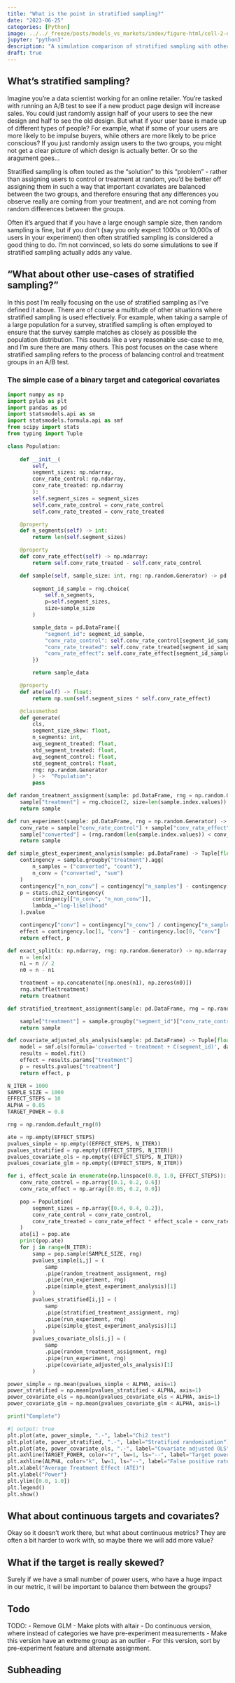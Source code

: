 ```yaml
---
title: "What is the point in stratified sampling?"
date: "2023-06-25"
categories: [Python]
image: ../../_freeze/posts/models_vs_markets/index/figure-html/cell-2-output-1.png
jupyter: "python3"
description: "A simulation comparison of stratified sampling with other variance reduction techniques for A/B testing."
draft: true
---
```


## What's stratified sampling?

Imagine you're a data scientist working for an online retailer. You're tasked with running an A/B test to see if a new product page design will increase sales. You could just randomly assign half of your users to see the new design and half to see the old design. But what if your user base is made up of different types of people? For example, what if some of your users are more likely to be impulse buyers, while others are more likely to be price conscious? If you just randomly assign users to the two groups, you might not get a clear picture of which design is actually better. Or so the aragument goes...

Stratified sampling is often touted as the "solution" to this "problem" - rather than assigning users to control or treatment at random, you'd be better off assigning them in such a way that important covariates are balanced between the two groups, and therefore ensuring that any differences you observe really are coming from your treatment, and are not coming from random differences between the groups. 

Often it's argued that if you have a large enough sample size, then random sampling is fine, but if you don't (say you only expect 1000s or 10,000s of users in your experiment) then often stratified sampling is considered a good thing to do. I'm not convinced, so lets do some simulations to see if stratified sampling actually adds any value.

::: {.callout-warning collapse="true"}
## "What about other use-cases of stratified sampling?"

In this post I'm really focusing on the use of stratified sampling as I've defined it above. There are of course a multitude of other situations where stratified sampling is used effectively. For example, when taking a sample of a large population for a survey, stratified sampling is often employed to ensure that the survey sample matches as closely as possible the population distribution. This sounds like a very reasonable use-case to me, and I'm sure there are many others. This post focuses on the case where stratified sampling refers to the process of balancing control and treatment groups in an A/B test.

:::

### The simple case of a binary target and categorical covariates

```python

import numpy as np
import pylab as plt
import pandas as pd
import statsmodels.api as sm
import statsmodels.formula.api as smf
from scipy import stats
from typing import Tuple
```


```python
class Population:
    
    def __init__(
        self, 
        segment_sizes: np.ndarray,
        conv_rate_control: np.ndarray,
        conv_rate_treated: np.ndarray
        ):
        self.segment_sizes = segment_sizes
        self.conv_rate_control = conv_rate_control
        self.conv_rate_treated = conv_rate_treated

    @property
    def n_segments(self) -> int:
        return len(self.segment_sizes)

    @property
    def conv_rate_effect(self) -> np.ndarray:
        return self.conv_rate_treated - self.conv_rate_control

    def sample(self, sample_size: int, rng: np.random.Generator) -> pd.DataFrame:
        
        segment_id_sample = rng.choice(
            self.n_segments, 
            p=self.segment_sizes, 
            size=sample_size
        )

        sample_data = pd.DataFrame({
            "segment_id": segment_id_sample,
            "conv_rate_control": self.conv_rate_control[segment_id_sample],
            "conv_rate_treated": self.conv_rate_treated[segment_id_sample],
            "conv_rate_effect": self.conv_rate_effect[segment_id_sample],
        })

        return sample_data

    @property
    def ate(self) -> float:
        return np.sum(self.segment_sizes * self.conv_rate_effect)

    @classmethod
    def generate(
        cls,
        segment_size_skew: float,
        n_segments: int,
        avg_segment_treated: float,
        std_segment_treated: float,
        avg_segment_control: float,
        std_segment_control: float,
        rng: np.random.Generator
        ) ->  "Population":
        pass
```


```python
def random_treatment_assignment(sample: pd.DataFrame, rng = np.random.Generator) -> pd.DataFrame:
    sample["treatment"] = rng.choice(2, size=len(sample.index.values))
    return sample

def run_experiment(sample: pd.DataFrame, rng = np.random.Generator) -> pd.DataFrame:
    conv_rate = sample["conv_rate_control"] + sample["conv_rate_effect"] * sample["treatment"]
    sample["converted"] = (rng.random(len(sample.index.values)) < conv_rate).astype(int)
    return sample

def simple_gtest_experiment_analysis(sample: pd.DataFrame) -> Tuple[float, float]:
    contingency = sample.groupby("treatment").agg(
        n_samples = ("converted", "count"),
        n_conv = ("converted", "sum")
    )
    contingency["n_non_conv"] = contingency["n_samples"] - contingency["n_conv"]
    p = stats.chi2_contingency(
        contingency[["n_conv", "n_non_conv"]], 
        lambda_="log-likelihood"
    ).pvalue

    contingency["conv"] = contingency["n_conv"] / contingency["n_samples"]
    effect = contingency.loc[1, "conv"] - contingency.loc[0, "conv"]
    return effect, p
```


```python
def exact_split(x: np.ndarray, rng: np.random.Generator) -> np.ndarray:
    n = len(x)
    n1 = n // 2
    n0 = n - n1

    treatment = np.concatenate([np.ones(n1), np.zeros(n0)])
    rng.shuffle(treatment)
    return treatment

def stratified_treatment_assignment(sample: pd.DataFrame, rng = np.random.Generator) -> pd.DataFrame:

    sample["treatment"] = sample.groupby("segment_id")["conv_rate_control"].transform(exact_split, rng)
    return sample
```

```python
def covariate_adjusted_ols_analysis(sample: pd.DataFrame) -> Tuple[float, float]:
    model = smf.ols(formula='converted ~ treatment + C(segment_id)', data=sample)
    results = model.fit()
    effect = results.params["treatment"]
    p = results.pvalues["treatment"]
    return effect, p
```

```python
N_ITER = 1000
SAMPLE_SIZE = 1000
EFFECT_STEPS = 10
ALPHA = 0.05
TARGET_POWER = 0.8

rng = np.random.default_rng(0)

ate = np.empty(EFFECT_STEPS)
pvalues_simple = np.empty((EFFECT_STEPS, N_ITER))
pvalues_stratified = np.empty((EFFECT_STEPS, N_ITER))
pvalues_covariate_ols = np.empty((EFFECT_STEPS, N_ITER))
pvalues_covariate_glm = np.empty((EFFECT_STEPS, N_ITER))

for i, effect_scale in enumerate(np.linspace(0.0, 1.0, EFFECT_STEPS)):
    conv_rate_control = np.array([0.1, 0.2, 0.6])
    conv_rate_effect = np.array([0.05, 0.2, 0.0])

    pop = Population(
        segment_sizes = np.array([0.4, 0.4, 0.2]),
        conv_rate_control = conv_rate_control,
        conv_rate_treated = conv_rate_effect * effect_scale + conv_rate_control, 
    )
    ate[i] = pop.ate
    print(pop.ate)
    for j in range(N_ITER):
        samp = pop.sample(SAMPLE_SIZE, rng)
        pvalues_simple[i,j] = (
            samp
            .pipe(random_treatment_assignment, rng)
            .pipe(run_experiment, rng)
            .pipe(simple_gtest_experiment_analysis)[1]
        )
        pvalues_stratified[i,j] = (
            samp
            .pipe(stratified_treatment_assignment, rng)
            .pipe(run_experiment, rng)
            .pipe(simple_gtest_experiment_analysis)[1]
        )
        pvalues_covariate_ols[i,j] = (
            samp
            .pipe(random_treatment_assignment, rng)
            .pipe(run_experiment, rng)
            .pipe(covariate_adjusted_ols_analysis)[1]
        )

power_simple = np.mean(pvalues_simple < ALPHA, axis=1)
power_stratified = np.mean(pvalues_stratified < ALPHA, axis=1)
power_covariate_ols = np.mean(pvalues_covariate_ols < ALPHA, axis=1)
power_covariate_glm = np.mean(pvalues_covariate_glm < ALPHA, axis=1)

print("Complete")
```

```python
#| output: true
plt.plot(ate, power_simple, ".-", label="Chi2 test")
plt.plot(ate, power_stratified, ".-", label="Stratified randomisation")
plt.plot(ate, power_covariate_ols, ".-", label="Covariate adjusted OLS")
plt.axhline(TARGET_POWER, color="r", lw=1, ls="--", label="Target power")
plt.axhline(ALPHA, color="k", lw=1, ls="--", label="False positive rate")
plt.xlabel("Average Treatment Effect (ATE)")
plt.ylabel("Power")
plt.ylim([0.0, 1.0])
plt.legend()
plt.show()
```

## What about continuous targets and covariates?

Okay so it doesn't work there, but what about continuous metrics? They are often a bit harder to work with, so maybe there we will add more value?

## What if the target is really skewed?

Surely if we have a small number of power users, who have a huge impact in our metric, it will be important to balance them between the groups?

## Todo

TODO:
- Remove GLM
- Make plots with altair
- Do continuous version, where instead of categories we have pre-experiment measurements
- Make this version have an extreme group as an outlier
- For this version, sort by pre-experiment feature and alternate assignment.

## Subheading



